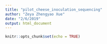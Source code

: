```yaml
---
title: "pilot_cheese_inoculation_sequencing"
author: "Zeya Zhengyao Xue"
date: "2/6/2019"
output: html_document
---
```


```r
knitr::opts_chunk$set(echo = TRUE)
```

